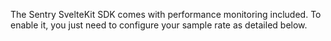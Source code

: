 The Sentry SvelteKit SDK comes with performance monitoring included. To enable it, you just need to configure your sample rate as detailed below.
